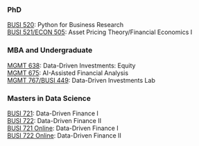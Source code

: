 ### PhD

[BUSI 520](https://busi520.kerryback.com/): Python for Business Research<br>
[BUSI 521/ECON 505](https://busi521.kerryback.com/): Asset Pricing Theory/Financial Economics I 

### MBA and Undergraduate

[MGMT 638](https://mgmt638.kerryback.com/): Data-Driven Investments: Equity <br>
[MGMT 675](https://mgmt675.kerryback.com/): AI-Assisted Financial Analysis<br>
[MGMT 767/BUSI 449](https://mgmt767.rice-business.org/): Data-Driven Investments Lab

### Masters in Data Science

[BUSI 721](https://busi721.kerryback.com/): Data-Driven Finance I<br>
[BUSI 722](https://busi722.kerryback.com/): Data-Driven Finance II<br> 
[BUSI 721 Online](https://busi721-901.kerryback.com/): Data-Driven Finance I<br>
[BUSI 722 Online](https://busi721-902.kerryback.com/): Data-Driven Finance II